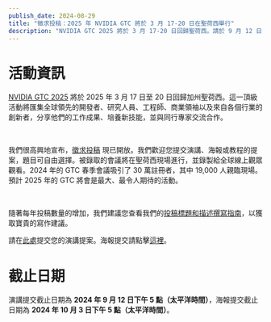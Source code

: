 ```yaml
---
publish_date: 2024-08-29
title: "徵求投稿：2025 年 NVIDIA GTC 將於 3 月 17-20 日在聖荷西舉行"
description: "NVIDIA GTC 2025 將於 3 月 17-20 日回歸聖荷西。請於 9 月 12 日（演講）和 10 月 3 日（海報）前提交演講、海報和教程，參與這一頂級盛會"
---
```


# 活動資訊

[NVIDIA GTC 2025](https://www.nvidia.com/gtc/) 將於 2025 年 3 月 17 日至 20 日回歸加州聖荷西。這一頂級活動將匯集全球領先的開發者、研究人員、工程師、商業領袖以及來自各個行業的創新者，分享他們的工作成果、培養新技能，並與同行專家交流合作。

<br/>

我們很高興地宣布，[徵求投稿](https://www.nvidia.com/gtc/call-for-submissions/) 現已開放。我們歡迎您提交演講、海報或教程的提案，題目可自由選擇。被錄取的會議將在聖荷西現場進行，並錄製給全球線上觀眾觀看。2024 年的 GTC 春季會議吸引了 30 萬註冊者，其中 19,000 人親臨現場。預計 2025 年的 GTC 將會是最大、最令人期待的活動。

<br/>

隨著每年投稿數量的增加，我們建議您查看我們的[投稿標題和描述撰寫指南](https://register.nvidia.com/flow/nvidia/gtcs25/cfsresources/page/howtosubmit)，以獲取寶貴的寫作建議。

請在[此處](https://register.nvidia.com/flow/nvidia/gtcs25/cfsmainex)提交您的演講提案。海報提交請點擊[這裡](https://www.nvidia.com/auth/gtc?scope=openid+email+profile&client_id=FNwji43RhQ7B2YKM7B6rC6N7KA_Gu3-ohkaoljY9NJ8&redirect_uri=https%3A%2F%2Fevents.rainfocus.com%2Foauth%2Fnvidia%2F1629402589906001W3aJ&response_type=code&state=98e854cab3bb4bb1bb5c39d15f40af82be6f7574c6c3e464d67ddbdcea3dccfd1f4ebc15e6fe34d6cf7053d2244b7cbeea6ecd&from=gtcs25-cfsposters)。

# 截止日期
演講提交截止日期為 **2024 年 9 月 12 日下午 5 點（太平洋時間）**，海報提交截止日期為 **2024 年 10 月 3 日下午 5 點（太平洋時間）**。
